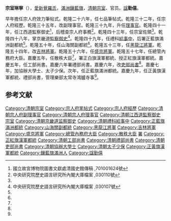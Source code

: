 '''宗室琳寧'''（{{bd|18世纪|？|1805年||catIdx=}}），[[愛新覺羅氏|愛新覺羅氏]]，[[滿洲鑲藍旗|滿洲鑲藍旗]]，[[清朝宗室|清朝宗室]]、官员。[[諡|諡]]'''勤僖'''。

早年擔任宗人府效力筆帖式。乾隆二十六年，任七品筆帖式。乾隆三十二年，任宗人府經歷。乾隆三十五年，改副理事官。乾隆三十九年，升任[[理事官_(清朝)|理事官]]。乾隆四十一年，任江西道監察御史<ref name="國立故宮博物院圖書文獻處清國史館傳稿 ,701001624號">國立故宮博物院圖書文獻處清國史館傳稿 ,701001624號</ref>，后稽查宗人府事務<ref>中央研究院歷史語言研究所內閣大庫檔案 ,030110號</ref>。乾隆四十三年，任宗室佐領<ref name="國立故宮博物院圖書文獻處清國史館傳稿 ,701001624號"/>。乾隆四十八年，掌京畿道[[監察御史|監察御史]]<ref>中央研究院歷史語言研究所內閣大庫檔案 ,030107號</ref>。乾隆四十九年，任禮科[[給事中|給事中]]，后署正藍旗滿洲副都統<ref name="國立故宮博物院圖書文獻處清國史館傳稿 ,701001624號"/>。乾隆五十年，任山海關副都統<ref name="國立故宮博物院圖書文獻處清國史館傳稿 ,701001624號"/>。乾隆五十三年，任[[黑龍江將軍|黑龍江將軍]]。乾隆五十四年，改[[吉林將軍|吉林將軍]]。乾隆五十六年，任[[盛京將軍|盛京將軍]]。乾隆五十七年，任總管內務府大臣。嘉慶五年，任散秩大臣<ref name="國立故宮博物院圖書文獻處清國史館傳稿 ,701001624號"/>，署正白旗漢軍都統、授正紅旗漢軍都統。嘉慶五年，任工部尚書。嘉慶六年署禮部尚書。嘉慶六年，改[[吏部尚書|吏部尚書]]<ref name="國立故宮博物院圖書文獻處清國史館傳稿 ,701001624號"/>。嘉慶七年，加協辦大學士、太子少保。次年，任正藍旗滿洲都統。嘉慶九年，任正黃旗漢軍都統、禮部尚書，管理樂部太常寺鴻臚寺事<ref name="國立故宮博物院圖書文獻處清國史館傳稿 ,701001624號"/>。

==参考文献==
{{reflist|2}}
{{start box}}
{{s-off}}
{{succession box|[[那彥成|那彥成]]|[[緼布|緼布]]|[[清朝工部尚書列表|工部滿尚書]]|<small>嘉慶五年五月丁未－嘉慶六年四月戊辰</small><br><small>1800年7月17日 - 1801年6月3日</small>}}
{{succession box|[[書麟|書麟]]|[[德瑛_(尚書)|德瑛]]|[[清朝吏部尚書列表|吏部滿尚書]]|<small>嘉慶六年四月戊辰－嘉慶九年六月戊辰</small><br><small>1801年6月3日 - 1804年7月17日</small>}}
{{succession box|[[那彥成|那彥成]]|[[恭阿拉|恭阿拉]]|[[清朝禮部尚書列表|禮部滿尚書]]|<small>嘉慶九年六月乙亥－嘉慶九年十一月壬辰</small><br><small>1804年7月24日 - 1804年12月8日</small>}}
{{succession box|[[那彥成|那彥成]]|[[恭阿拉|恭阿拉]]|[[清朝禮部尚書列表|清朝禮部滿尚書]]|<small>嘉慶九年六月乙亥 - 嘉慶九年十一月壬辰</small><br /><small>1804年7月24日 - 1804年12月8日</small>}}
{{end box}}

[[Category:清朝宗室|Category:清朝宗室]]
[[Category:宗人府笔帖式|Category:宗人府笔帖式]]
[[Category:宗人府經歷|Category:宗人府經歷]]
[[Category:清朝宗人府副理事官|Category:清朝宗人府副理事官]]
[[Category:清朝宗人府理事官|Category:清朝宗人府理事官]]
[[Category:清朝江西道監察御史|Category:清朝江西道監察御史]]
[[Category:佐领|宗室]]
[[Category:清朝京畿道监察御史|Category:清朝京畿道监察御史]]
[[Category:清朝禮科給事中|Category:清朝禮科給事中]]
[[Category:正藍旗滿洲都統|Category:正藍旗滿洲都統]]
[[Category:山海關副都統|Category:山海關副都統]]
[[Category:黑龍江將軍|Category:黑龍江將軍]]
[[Category:吉林將軍|Category:吉林將軍]]
[[Category:盛京將軍|Category:盛京將軍]]
[[Category:總管內務府大臣|Category:總管內務府大臣]]
[[Category:散秩大臣|Category:散秩大臣]]
[[Category:正白旗漢軍都統|署]]
[[Category:正紅旗漢軍都統|Category:正紅旗漢軍都統]]
[[Category:清朝工部尚書|Category:清朝工部尚書]]
[[Category:清朝禮部尚書|Category:清朝禮部尚書]]
[[Category:清朝吏部尚書|Category:清朝吏部尚書]]
[[Category:清朝協辦大學士|Category:清朝協辦大學士]]
[[Category:清朝太子少保|Category:清朝太子少保]]
[[Category:正黃旗漢軍都統|Category:正黃旗漢軍都統]]
[[Category:鑲藍旗滿洲人|Category:鑲藍旗滿洲人]]
[[Category:諡勤僖|Category:諡勤僖]]